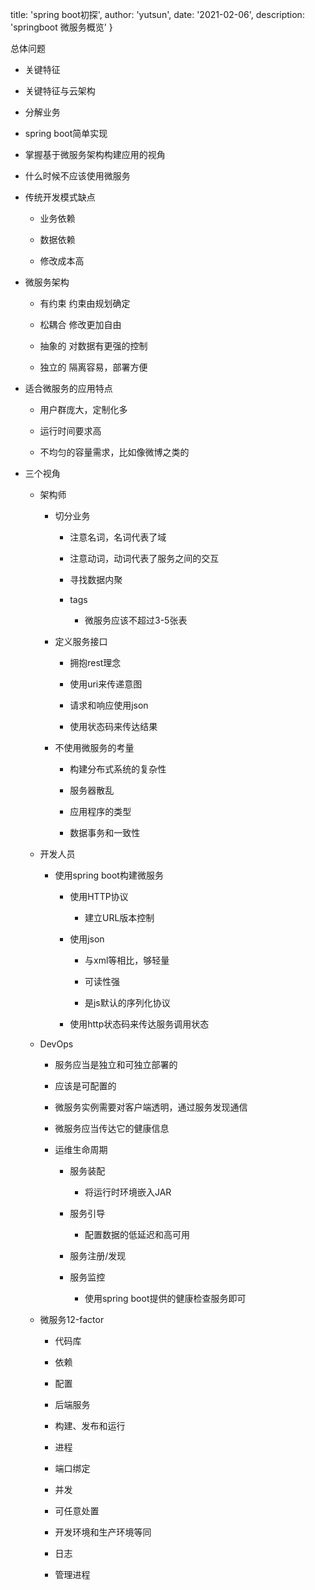 
  title: 'spring boot初探',
  author: 'yutsun',
  date: '2021-02-06',
  description: 'springboot 微服务概览'
}


总体问题

* 关键特征

* 关键特征与云架构

* 分解业务

* spring boot简单实现

* 掌握基于微服务架构构建应用的视角

* 什么时候不应该使用微服务

*	传统开发模式缺点

	- 业务依赖

	- 数据依赖

	- 修改成本高

* 微服务架构

	- 有约束 约束由规划确定

	- 松耦合 修改更加自由

	- 抽象的 对数据有更强的控制

	- 独立的 隔离容易，部署方便

* 适合微服务的应用特点

	- 用户群庞大，定制化多

	- 运行时间要求高

	- 不均匀的容量需求，比如像微博之类的

* 三个视角

	- 架构师

		- 切分业务

			- 注意名词，名词代表了域

			- 注意动词，动词代表了服务之间的交互

			- 寻找数据内聚

			- tags

				- 微服务应该不超过3-5张表

		- 定义服务接口

			- 拥抱rest理念

			- 使用uri来传递意图

			- 请求和响应使用json
			
			- 使用状态码来传达结果

		- 不使用微服务的考量

			- 构建分布式系统的复杂性

			- 服务器散乱

			- 应用程序的类型

			- 数据事务和一致性

	- 开发人员

		- 使用spring boot构建微服务

			- 使用HTTP协议

				- 建立URL版本控制

			- 使用json

				- 与xml等相比，够轻量

				- 可读性强

				- 是js默认的序列化协议

			- 使用http状态码来传达服务调用状态

	- DevOps

		- 服务应当是独立和可独立部署的

		- 应该是可配置的

		- 微服务实例需要对客户端透明，通过服务发现通信

		- 微服务应当传达它的健康信息

		- 运维生命周期

			- 服务装配

				- 将运行时环境嵌入JAR

			- 服务引导

				- 配置数据的低延迟和高可用

			- 服务注册/发现

			- 服务监控

				- 使用spring boot提供的健康检查服务即可

	- 微服务12-factor

		- 代码库

		- 依赖

		- 配置

		- 后端服务

		- 构建、发布和运行

		- 进程

		- 端口绑定

		- 并发

		- 可任意处置

		- 开发环境和生产环境等同

		- 日志

		- 管理进程

		